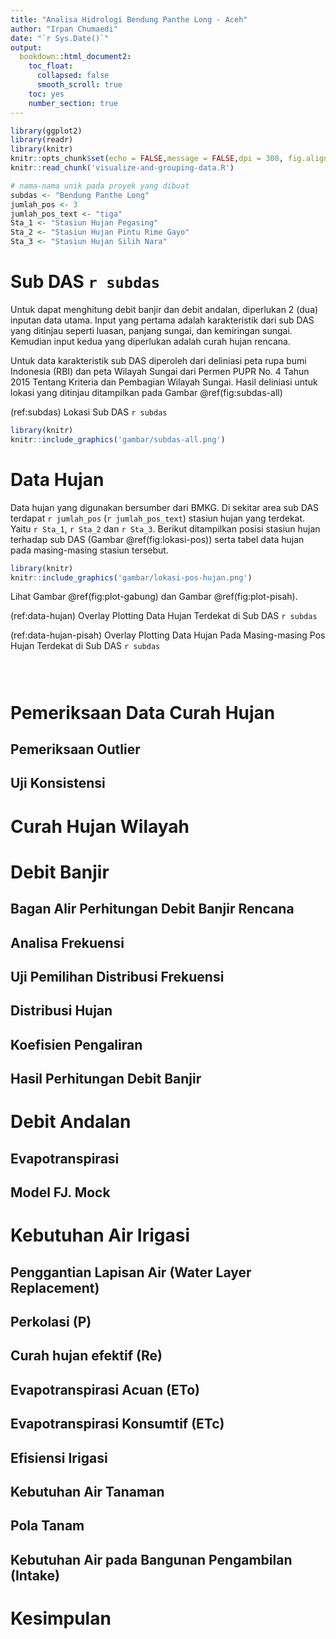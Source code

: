 ```yaml
---
title: "Analisa Hidrologi Bendung Panthe Long - Aceh"
author: "Irpan Chumaedi"
date: "`r Sys.Date()`"
output:
  bookdown::html_document2:
    toc_float:
      collapsed: false
      smooth_scroll: true
    toc: yes
    number_section: true
---
```


```r
library(ggplot2)
library(readr)
library(knitr)
knitr::opts_chunk$set(echo = FALSE,message = FALSE,dpi = 300, fig.align="center")
knitr::read_chunk('visualize-and-grouping-data.R')
```

```r
# nama-nama unik pada proyek yang dibuat
subdas <- "Bendung Panthe Long"
jumlah_pos <- 3
jumlah_pos_text <- "tiga"
Sta_1 <- "Stasiun Hujan Pegasing"
Sta_2 <- "Stasiun Hujan Pintu Rime Gayo"
Sta_3 <- "Stasiun Hujan Silih Nara"

```

# Sub DAS `r subdas`

Untuk dapat menghitung debit banjir dan debit andalan, diperlukan 2 (dua) inputan data utama. Input yang pertama adalah karakteristik dari sub DAS yang ditinjau seperti luasan, panjang sungai, dan kemiringan sungai. Kemudian input kedua yang diperlukan adalah curah hujan rencana.

Untuk data karakteristik sub DAS diperoleh dari deliniasi peta rupa bumi Indonesia (RBI) dan peta Wilayah Sungai dari Permen PUPR No. 4 Tahun 2015 Tentang Kriteria dan Pembagian Wilayah Sungai. Hasil deliniasi untuk lokasi yang ditinjau ditampilkan pada Gambar \@ref(fig:subdas-all)

(ref:subdas) Lokasi Sub DAS `r subdas`

```r
library(knitr)
knitr::include_graphics('gambar/subdas-all.png')

```

# Data Hujan

Data hujan yang digunakan bersumber dari BMKG. Di sekitar area sub DAS terdapat `r jumlah_pos` (`r jumlah_pos_text`) stasiun hujan yang terdekat. Yaitu `r Sta_1`, `r Sta_2` dan `r Sta_3`. Berikut ditampilkan posisi stasiun hujan terhadap sub DAS (Gambar \@ref(fig:lokasi-pos)) serta tabel data hujan pada masing-masing stasiun tersebut.

```r
library(knitr)
knitr::include_graphics('gambar/lokasi-pos-hujan.png')

```

Lihat Gambar \@ref(fig:plot-gabung) dan Gambar \@ref(fig:plot-pisah).

(ref:data-hujan) Overlay Plotting Data Hujan Terdekat di Sub DAS `r subdas`

(ref:data-hujan-pisah) Overlay Plotting Data Hujan Pada Masing-masing Pos Hujan Terdekat di Sub DAS `r subdas`

```r
```

```r

```

```r
```

# Pemeriksaan Data Curah Hujan

## Pemeriksaan Outlier

## Uji Konsistensi

# Curah Hujan Wilayah

# Debit Banjir

## Bagan Alir Perhitungan Debit Banjir Rencana

## Analisa Frekuensi

## Uji Pemilihan Distribusi Frekuensi

## Distribusi Hujan

## Koefisien Pengaliran

## Hasil Perhitungan Debit Banjir

# Debit Andalan

## Evapotranspirasi

## Model FJ. Mock

# Kebutuhan Air Irigasi

## Penggantian Lapisan Air (Water Layer Replacement)

## Perkolasi (P)

## Curah hujan efektif (Re)

## Evapotranspirasi Acuan (ETo)

## Evapotranspirasi Konsumtif (ETc)

## Efisiensi Irigasi

## Kebutuhan Air Tanaman

## Pola Tanam

## Kebutuhan Air pada Bangunan Pengambilan (Intake)

# Kesimpulan
